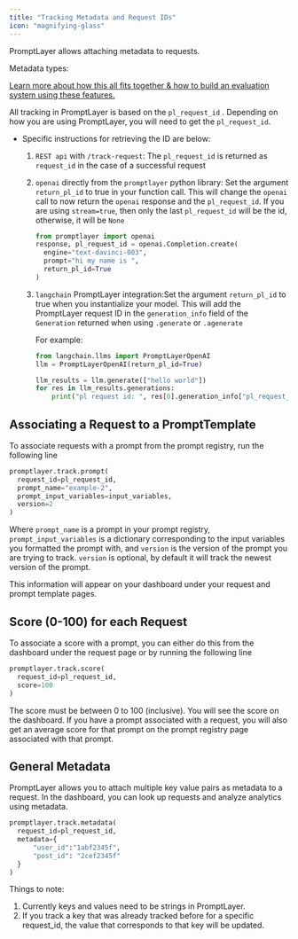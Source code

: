 ```yaml
---
title: "Tracking Metadata and Request IDs"
icon: "magnifying-glass"
---
```


PromptLayer allows attaching metadata to requests. 

Metadata types:

[Learn more about how this all fits together & how to build an evaluation system using these features.](/guides/features/prompt-templates/evaluation-and-ranking)

All tracking in PromptLayer is based on the `pl_request_id` . Depending on how you are using PromptLayer, you will need to get the `pl_request_id`.

- Specific instructions for retrieving the ID are below:
    1. `REST api` with `/track-request`: The `pl_request_id` is returned as `request_id` in the case of a successful request 
    2. `openai` directly from the `promptlayer` python library:  Set the argument `return_pl_id` to true in your function call. This will change the `openai` call to now return the `openai` response and the `pl_request_id`. If you are using `stream=true`, then only the last `pl_request_id` will be the id, otherwise, it will be `None`
        
        ```python
        from promptlayer import openai
        response, pl_request_id = openai.Completion.create(
          engine="text-davinci-003", 
          prompt="hi my name is ", 
          return_pl_id=True
        )
        ```
        
    3. `langchain` PromptLayer integration:Set the argument `return_pl_id` to true when you instantialize your model. This will add the PromptLayer request ID in the `generation_info` field of the `Generation` returned when using `.generate` or `.agenerate`
        
        For example:
        
        ```python
        from langchain.llms import PromptLayerOpenAI
        llm = PromptLayerOpenAI(return_pl_id=True)
        
        llm_results = llm.generate(["hello world"])
        for res in llm_results.generations:
            print("pl request id: ", res[0].generation_info["pl_request_id"])
        ```
        

## Associating a Request to a PromptTemplate

To associate requests with a prompt from the prompt registry, run the following line

```python
promptlayer.track.prompt(
  request_id=pl_request_id, 
  prompt_name="example-2",
  prompt_input_variables=input_variables,
  version=2
)
```

Where `prompt_name` is a prompt in your prompt registry, `prompt_input_variables` is a dictionary corresponding to the input variables you formatted the prompt with, and `version` is the version of the prompt you are trying to track. `version` is optional, by default it will track the newest version of the prompt.

This information will appear on your dashboard under your request and prompt template pages.

## Score (0-100) for each Request

To associate a score with a prompt, you can either do this from the dashboard under the request page or by running the following line

```python
promptlayer.track.score(
  request_id=pl_request_id, 
  score=100
)
```

The score must be between 0 to 100 (inclusive). You will see the score on the dashboard. If you have a prompt associated with a request, you will also get an average score for that prompt on the prompt registry page associated with that prompt.

## General Metadata

PromptLayer allows you to attach multiple key value pairs as metadata to a request. In the dashboard, you can look up requests and analyze analytics using metadata.

```python
promptlayer.track.metadata(
  request_id=pl_request_id,
  metadata={
      "user_id":"1abf2345f",
      "post_id": "2cef2345f"
  }
)
```

Things to note:

1. Currently keys and values need to be strings in PromptLayer.
2. If you track a key that was already tracked before for a specific request_id, the value that corresponds to that key will be updated.